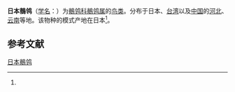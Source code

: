{{Speciesbox
| name = 日本鹡鸰
| image = Motacilla grandis -Japan-8.jpg
| status = LC
| status_system = IUCN3.1
| status_ref = <ref>{{IUCN|id=22718360 |title=''Motacilla grandis'' |assessor=BirdLife International |assessor-link=BirdLife International |version=2013.2 |year=2012 |accessdate=26 November 2013}}</ref>
| genus = Motacilla
| species = grandis
| authority = [[Richard_Bowdler_Sharpe|Sharpe]], 1885<ref name='id2640'>{{cite web| url =http://www.bioinfo.cn/db05/BjdwSpecies.php?action=view&id=2640| title =日本鶺鸰| work =《中国动物物种编目数据库》| publisher =中国科学院微生物研究所| author =中国科学院动物研究所| accessdate =2009-04-04| deadurl =yes| archiveurl =https://web.archive.org/web/20160305030553/http://www.bioinfo.cn/db05/BjdwSpecies.php?action=view&id=2640| archivedate =2016-03-05}}</ref>
| synonyms = 
}}

'''日本鶺鸰'''（[[学名|学名]]：{{lang|la|''Motacilla grandis''}}）为[[鶺鸰科|鶺鸰科]][[鶺鸰属|鶺鸰属]]的[[鸟类|鸟类]]。分布于日本、[[台湾|台湾]]以及[[中国|中国]]的[[河北|河北]]、[[云南|云南]]等地。该物种的模式产地在日本<ref name='id2640'/>。

== 参考文献 ==
{{reflist}}
{{commons|Motacilla grandis}}
{{Taxonbar|from=Q1071547}}

[[Category:鶺鸰属|日本鶺鸰]]


{{雀形目小作品}}